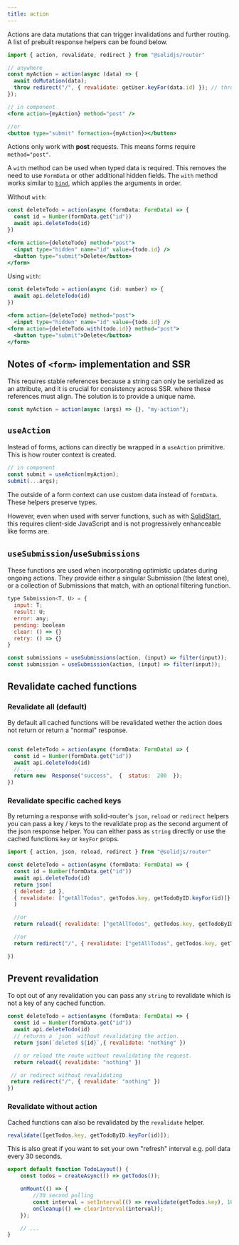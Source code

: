 ```yaml
---
title: action
---
```


Actions are data mutations that can trigger invalidations and further routing.
A list of prebuilt response helpers can be found below.

```jsx
import { action, revalidate, redirect } from "@solidjs/router"

// anywhere
const myAction = action(async (data) => {
  await doMutation(data);
  throw redirect("/", { revalidate: getUser.keyFor(data.id) }); // throw a response to do a redirect
});

// in component
<form action={myAction} method="post" />

//or
<button type="submit" formaction={myAction}></button>

```

Actions only work with **post** requests.
This means forms require `method="post"`.

A `with` method can be used when typed data is required.
This removes the need to use `FormData` or other additional hidden fields.
The `with` method works similar to [`bind`](https://developer.mozilla.org/en-US/docs/Web/JavaScript/Reference/Global_objects/Function/bind), which applies the arguments in order.

Without `with`:

```jsx
const deleteTodo = action(async (formData: FormData) => {
  const id = Number(formData.get("id"))
  await api.deleteTodo(id)
})

<form action={deleteTodo} method="post">
  <input type="hidden" name="id" value={todo.id} />
  <button type="submit">Delete</button>
</form>

```

Using `with`:

```jsx del={5,6} ins={7}
const deleteTodo = action(async (id: number) => {
  await api.deleteTodo(id)
})

<form action={deleteTodo} method="post">
  <input type="hidden" name="id" value={todo.id} />
<form action={deleteTodo.with(todo.id)} method="post">
  <button type="submit">Delete</button>
</form>

```

## Notes of `<form>` implementation and SSR

This requires stable references because a string can only be serialized as an attribute, and it is crucial for consistency across SSR. where these references must align.
The solution is to provide a unique name.

```jsx
const myAction = action(async (args) => {}, "my-action");
```

## `useAction`

Instead of forms, actions can directly be wrapped in a `useAction` primitive.
This is how router context is created.

```jsx
// in component
const submit = useAction(myAction);
submit(...args);
```

The outside of a form context can use custom data instead of `formData`.
These helpers preserve types.

However, even when used with server functions, such as with [SolidStart](https://start.solidjs.com/getting-started/what-is-solidstart), this requires client-side JavaScript and is not progressively enhanceable like forms are.

## `useSubmission`/`useSubmissions`

These functions are used when incorporating optimistic updates during ongoing actions.
They provide either a singular Submission (the latest one), or a collection of Submissions that match, with an optional filtering function.

```jsx
type Submission<T, U> = {
  input: T;
  result: U;
  error: any;
  pending: boolean
  clear: () => {}
  retry: () => {}
}

const submissions = useSubmissions(action, (input) => filter(input));
const submission = useSubmission(action, (input) => filter(input));

```

## Revalidate cached functions

### Revalidate all (default)

By default all cached functions will be revalidated wether the action does not return or return a "normal" response.

```jsx

const deleteTodo = action(async (formData: FormData) => {
  const id = Number(formData.get("id"))
  await api.deleteTodo(id)
  // ...
  return new  Response("success",  {  status:  200  });
})
```

### Revalidate specific cached keys

By returning a response with solid-router's `json`, `reload` or `redirect` helpers you can pass a key / keys to the revalidate prop as the second argument of the json response helper.
You can either pass as `string` directly or use the cached functions `key` or `keyFor` props.

```jsx
import { action, json, reload, redirect } from "@solidjs/router"

const deleteTodo = action(async (formData: FormData) => {
  const id = Number(formData.get("id"))
  await api.deleteTodo(id)
  return json(
  { deleted: id },
  { revalidate: ["getAllTodos", getTodos.key, getTodoByID.keyFor(id)]}
  )

  //or
  return reload({ revalidate: ["getAllTodos", getTodos.key, getTodoByID.keyFor(id)]})

  //or
  return redirect("/", { revalidate: ["getAllTodos", getTodos.key, getTodoByID.keyFor(id)]})

})

```

## Prevent revalidation

To opt out of any revalidation you can pass any `string` to revalidate which is not a key of any cached function.

```jsx
const deleteTodo = action(async (formData: FormData) => {
  const id = Number(formData.get("id"))
  await api.deleteTodo(id)
  // returns a `json` without revalidating the action.
  return json(`deleted ${id}`,{ revalidate: "nothing" })

  // or reload the route without revalidating the request.
  return reload({ revalidate: "nothing" })

 // or redirect without revalidating
 return redirect("/", { revalidate: "nothing" })
})

```

### Revalidate without action

Cached functions can also be revalidated by the `revalidate` helper.

```jsx
revalidate([getTodos.key, getTodoByID.keyFor(id)]);
```

This is also great if you want to set your own "refresh" interval e.g. poll data every 30 seconds.

```jsx
export default function TodoLayout() {
	const todos = createAsync(() => getTodos());

	onMount(() => {
		//30 second polling
		const interval = setInterval(() => revalidate(getTodos.key), 1000 * 30);
		onCleanup(() => clearInterval(interval));
	});

	// ...
}
```
